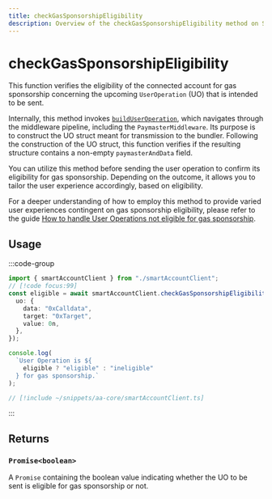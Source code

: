 ```yaml
---
title: checkGasSponsorshipEligibility
description: Overview of the checkGasSponsorshipEligibility method on SmartAccountClient
---
```



# checkGasSponsorshipEligibility

This function verifies the eligibility of the connected account for gas sponsorship concerning the upcoming `UserOperation` (UO) that is intended to be sent.

Internally, this method invokes [`buildUserOperation`](./buildUserOperation), which navigates through the middleware pipeline, including the `PaymasterMiddleware`. Its purpose is to construct the UO struct meant for transmission to the bundler. Following the construction of the UO struct, this function verifies if the resulting structure contains a non-empty `paymasterAndData` field.

You can utilize this method before sending the user operation to confirm its eligibility for gas sponsorship. Depending on the outcome, it allows you to tailor the user experience accordingly, based on eligibility.

For a deeper understanding of how to employ this method to provide varied user experiences contingent on gas sponsorship eligibility, please refer to the guide [How to handle User Operations not eligible for gas sponsorship](/using-smart-accounts/sponsoring-gas/checking-eligibility).

## Usage

:::code-group

```ts [example.ts]
import { smartAccountClient } from "./smartAccountClient";
// [!code focus:99]
const eligible = await smartAccountClient.checkGasSponsorshipEligibility({
  uo: {
    data: "0xCalldata",
    target: "0xTarget",
    value: 0n,
  },
});

console.log(
  `User Operation is ${
    eligible ? "eligible" : "ineligible"
  } for gas sponsorship.`
);
```

```ts [smartAccountClient.ts]
// [!include ~/snippets/aa-core/smartAccountClient.ts]
```

:::

## Returns

### `Promise<boolean>`

A `Promise` containing the boolean value indicating whether the UO to be sent is eligible for gas sponsorship or not.


<SendUoParam />
